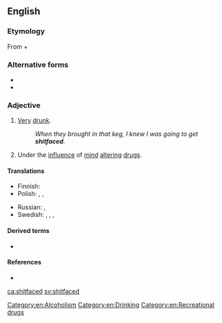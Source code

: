 ==English==

===Etymology===
From {{m|en|shit|}} + {{m|en|faced|}}

===Alternative forms===
* {{l|en|shit faced}}
* {{l|en|shit-faced}}

===Adjective===
{{en-adj}}

# {{label|en|vulgar}} [[very|Very]] [[drunk]].
#: ''When they brought in that keg, I knew I was going to get '''shitfaced'''.''
# {{label|en|vulgar}} Under the [[influence]] of [[mind]] [[altering]] [[drugs]].

====Translations====
{{trans-top|very drunk}}
* Finnish: {{t|fi|perseet olalla}}
* Polish: {{t+|pl|najebany}}, {{t|pl|napierdolony}}, {{t|pl|nabzdryngolony}}
{{trans-mid}}
* Russian: {{t|ru|[[пья́ный]] [[вдрызг]]}}, {{t|ru|[[бухо́й]] [[в]] [[жопа|жо́пу]]}} {{qualifier|vulgar}}
* Swedish: {{t+|sv|stupfull}}, {{t+|sv|dyngrak}}, {{t|sv|asfull}}, {{t|sv|skitfull}}
{{trans-bottom}}

====Derived terms====
* {{l|en|faced}}

====References====
* {{R:American Heritage 2000}}

[[Category:en:Alcoholism]]
[[Category:en:Drinking]]
[[Category:en:Recreational drugs]]

[[ca:shitfaced]]
[[sv:shitfaced]]